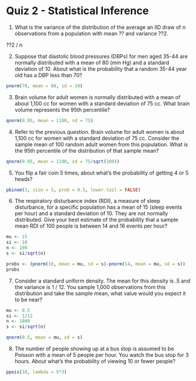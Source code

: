 # Quiz 2 - Statistical Inference
1. What is the variance of the distribution of the average an IID draw of n observations from a population with mean ?? and variance ??2.

??2 / n

2. Suppose that diastolic blood pressures (DBPs) for men aged 35-44 are normally distributed with a mean of 80 (mm Hg) and a standard deviation of 10. About what is the probability that a random 35-44 year old has a DBP less than 70?

```r

pnorm(70, mean = 80, sd = 10)

```

3. Brain volume for adult women is normally distributed with a mean of about 1,100 cc for women with a standard deviation of 75 cc. What brain volume represents the 95th percentile?

```r

qnorm(0.95, mean = 1100, sd = 75)

```

4. Refer to the previous question. Brain volume for adult women is about 1,100 cc for women with a standard deviation of 75 cc. Consider the sample mean of 100 random adult women from this population. What is the 95th percentile of the distribution of that sample mean?

```r

qnorm(0.95, mean = 1100, sd = 75/sqrt(100))

```

5. You flip a fair coin 5 times, about what's the probability of getting 4 or 5 heads?

```r

pbinom(3, size = 5, prob = 0.5, lower.tail = FALSE)

```

6. The respiratory disturbance index (RDI), a measure of sleep disturbance, for a specific population has a mean of 15 (sleep events per hour) and a standard deviation of 10. They are not normally distributed. Give your best estimate of the probability that a sample mean RDI of 100 people is between 14 and 16 events per hour?

```r

mu <- 15
si <- 10
n <- 100
s <- si/sqrt(n)

probs <- (pnorm(16, mean = mu, sd = s)-pnorm(14, mean = mu, sd = s))
probs


```

7. Consider a standard uniform density. The mean for this density is .5 and the variance is 1 / 12. You sample 1,000 observations from this distribution and take the sample mean, what value would you expect it to be near?

```r

mu <- 0.5
si <- 1/12
n <- 1000
s <- si/sqrt(n)

qnorm(0.5, mean = mu, sd = s)


```

8. The number of people showing up at a bus stop is assumed to be Poisson with a mean of 5 people per hour. You watch the bus stop for 3 hours. About what's the probability of viewing 10 or fewer people?

```r

ppois(10, lambda = 5*3)


```